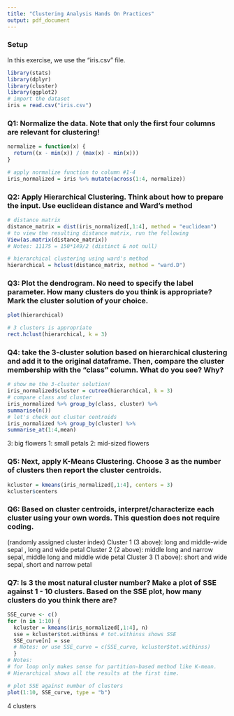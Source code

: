 ---
title: "Clustering Analysis Hands On Practices"
output: pdf_document
---


### Setup
In this exercise, we use the "iris.csv" file. 
```{r}
library(stats)
library(dplyr)
library(cluster)
library(ggplot2)
# import the dataset
iris = read.csv("iris.csv")
```


### Q1: Normalize the data. Note that only the first four columns are relevant for clustering!
```{r}
normalize = function(x) {
  return((x - min(x)) / (max(x) - min(x)))
}

# apply normalize function to column #1-4
iris_normalized = iris %>% mutate(across(1:4, normalize))
```


### Q2: Apply Hierarchical Clustering. Think about how to prepare the input. Use euclidean distance and Ward's method
```{r}
# distance matrix
distance_matrix = dist(iris_normalized[,1:4], method = "euclidean")
# to view the resulting distance matrix, run the following
View(as.matrix(distance_matrix))
# Notes: 11175 = 150*149/2 (distinct & not null)

# hierarchical clustering using ward's method
hierarchical = hclust(distance_matrix, method = "ward.D")

```


### Q3: Plot the dendrogram. No need to specify the label parameter. How many clusters do you think is appropriate? Mark the cluster solution of your choice.
```{r}
plot(hierarchical)

# 3 clusters is appropriate
rect.hclust(hierarchical, k = 3)

```


### Q4: take the 3-cluster solution based on hierarchical clustering and add it to the original dataframe. Then, compare the cluster membership with the "class" column. What do you see? Why?
```{r}
# show me the 3-cluster solution!
iris_normalized$cluster = cutree(hierarchical, k = 3)
# compare class and cluster
iris_normalized %>% group_by(class, cluster) %>%
summarise(n())
# let's check out cluster centroids
iris_normalized %>% group_by(cluster) %>%
summarise_at(1:4,mean)

```
3: big flowers
1: small petals
2: mid-sized flowers

### Q5: Next, apply K-Means Clustering. Choose 3 as the number of clusters then report the cluster centroids.
```{r}
kcluster = kmeans(iris_normalized[,1:4], centers = 3)
kcluster$centers

```


### Q6: Based on cluster centroids, interpret/characterize each cluster using your own words. This question does not require coding.
(randomly assigned cluster index)
Cluster 1 (3 above): long and middle-wide sepal  , long and wide petal
Cluster 2 (2 above): middle long and narrow sepal, middle long and middle wide petal
Cluster 3 (1 above): short and wide sepal, short and narrow petal


### Q7: Is 3 the most natural cluster number? Make a plot of SSE against 1 - 10 clusters. Based on the SSE plot, how many clusters do you think there are?
```{r}
SSE_curve <- c()
for (n in 1:10) {
  kcluster = kmeans(iris_normalized[,1:4], n)
  sse = kcluster$tot.withinss # tot.withinss shows SSE
  SSE_curve[n] = sse
  # Notes: or use SSE_curve = c(SSE_curve, kcluster$tot.withinss)
  }
# Notes:
# for loop only makes sense for partition-based method like K-mean.
# Hierarchical shows all the results at the first time.

# plot SSE against number of clusters
plot(1:10, SSE_curve, type = "b")

```
4 clusters
